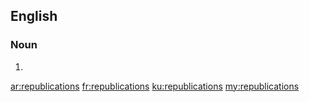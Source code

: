 ==English==

===Noun===
{{head|en|noun plural form}}

# {{plural of|republication|lang=en}}

[[ar:republications]]
[[fr:republications]]
[[ku:republications]]
[[my:republications]]